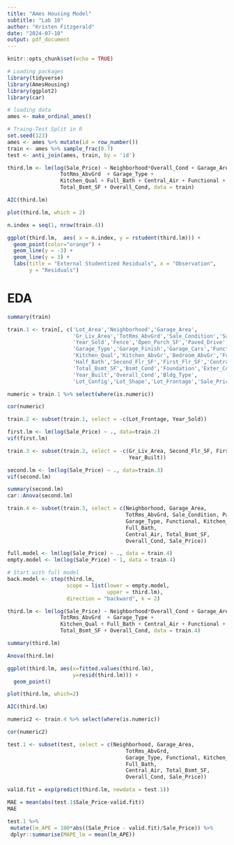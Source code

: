 ```yaml
---
title: "Ames Housing Model"
subtitle: "Lab 10"
author: "Kristen Fitzgerald"
date: "2024-07-10"
output: pdf_document
---
```


```r
knitr::opts_chunk$set(echo = TRUE)

# Loading packages
library(tidyverse)
library(AmesHousing)
library(ggplot2)
library(car)

# loading data
ames <- make_ordinal_ames()

# Traing-Test Split in R
set.seed(123)
ames <- ames %>% mutate(id = row_number())
train <- ames %>% sample_frac(0.7)
test <- anti_join(ames, train, by = 'id')

third.lm <- lm(log(Sale_Price) ~ Neighborhood*Overall_Cond + Garage_Area +
                 TotRms_AbvGrd  + Garage_Type +
                 Kitchen_Qual + Full_Bath + Central_Air + Functional +
                 Total_Bsmt_SF + Overall_Cond, data = train)

AIC(third.lm)

plot(third.lm, which = 2)

n.index = seq(1, nrow(train.4))

ggplot(third.lm,  aes( x = n.index, y = rstudent(third.lm))) +
  geom_point(color="orange") + 
  geom_line(y = -3) +
  geom_line(y = 3) +
  labs(title = "External Studentized Residuals", x = "Observation",
       y = "Residuals")

```

# EDA 

```r
summary(train)
```

```r
train.1 <- train[, c('Lot_Area','Neighborhood','Garage_Area',
                     'Gr_Liv_Area','TotRms_AbvGrd','Sale_Condition','Sale_Type',
                     'Year_Sold','Fence','Open_Porch_SF','Paved_Drive',
                     'Garage_Type','Garage_Finish','Garage_Cars','Functional',
                     'Kitchen_Qual','Kitchen_AbvGr','Bedroom_AbvGr','Full_Bath',
                     'Half_Bath','Second_Flr_SF','First_Flr_SF','Central_Air',
                     'Total_Bsmt_SF','Bsmt_Cond','Foundation','Exter_Cond',
                     'Year_Built','Overall_Cond','Bldg_Type',
                     'Lot_Config','Lot_Shape','Lot_Frontage','Sale_Price')]
```

```r
numeric = train.1 %>% select(where(is.numeric))

cor(numeric)

train.2 <- subset(train.1, select = -c(Lot_Frontage, Year_Sold))

```

```r
first.lm <- lm(log(Sale_Price) ~ ., data=train.2)
vif(first.lm)
```

```r
train.3 <- subset(train.2, select = -c(Gr_Liv_Area, Second_Flr_SF, First_Flr_SF,
                                       Year_Built))
```

```r
second.lm <- lm(log(Sale_Price) ~ ., data=train.3)
vif(second.lm)
```

```r
summary(second.lm)
car::Anova(second.lm)
```

```r
train.4 <- subset(train.3, select = c(Neighborhood, Garage_Area, 
                                      TotRms_AbvGrd, Sale_Condition, Paved_Drive, 
                                      Garage_Type, Functional, Kitchen_Qual,
                                      Full_Bath,
                                      Central_Air, Total_Bsmt_SF, 
                                      Overall_Cond, Sale_Price))

full.model <- lm(log(Sale_Price) ~ ., data = train.4)
empty.model <- lm(log(Sale_Price) ~ 1, data = train.4)

# Start with full model
back.model <- step(third.lm,
                   scope = list(lower = empty.model,
                                upper = third.lm),
                   direction = "backward", k = 2)
```

```r
third.lm <- lm(log(Sale_Price) ~ Neighborhood*Overall_Cond + Garage_Area +
                 TotRms_AbvGrd  + Garage_Type +
                 Kitchen_Qual + Full_Bath + Central_Air + Functional +
                 Total_Bsmt_SF + Overall_Cond, data = train.4)

summary(third.lm)

Anova(third.lm)

ggplot(third.lm, aes(x=fitted.values(third.lm), 
                     y=resid(third.lm))) +
  geom_point()

plot(third.lm, which=2)

AIC(third.lm)

numeric2 <- train.4 %>% select(where(is.numeric))

cor(numeric2)
```

```r
test.1 <- subset(test, select = c(Neighborhood, Garage_Area, 
                                      TotRms_AbvGrd, 
                                      Garage_Type, Functional, Kitchen_Qual,
                                      Full_Bath,
                                      Central_Air, Total_Bsmt_SF, 
                                      Overall_Cond, Sale_Price))

valid.fit = exp(predict(third.lm, newdata = test.1))

MAE = mean(abs(test.1$Sale_Price-valid.fit))
MAE

test.1 %>%
 mutate(lm_APE = 100*abs((Sale_Price - valid.fit)/Sale_Price)) %>%
 dplyr::summarise(MAPE_lm = mean(lm_APE))
```

